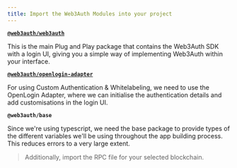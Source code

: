 ```yaml
---
title: Import the Web3Auth Modules into your project
---
```


**[`@web3auth/web3auth`](/docs/sdk/web/web3auth/)**

This is the main Plug and Play package that contains the Web3Auth SDK with a login UI, giving you a simple way of implementing Web3Auth within your
interface.

**[`@web3auth/openlogin-adapter`](/docs/sdk/web/openlogin)**

For using Custom Authentication & Whitelabeling, we need to use the OpenLogin Adapter, where we can initialise the authentication details and add
customisations in the login UI.

**`@web3auth/base`**

Since we're using typescript, we need the base package to provide types of the different variables we'll be using throughout the app building process.
This reduces errors to a very large extent.

> Additionally, import the RPC file for your selected blockchain.
